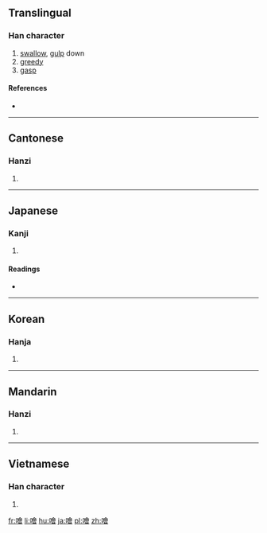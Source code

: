 {{also|哙}}
==Translingual==

===Han character===
{{Han char|rn=30|rad=口|as=13|sn=16|four=6806<sub>6</sub>|canj=口人一日 (ROMA)|ids=⿰[[口]][[會]]}}

# [[swallow]], [[gulp]] down
# [[greedy]]
# [[gasp]]

====References====
* {{Han ref|kx=0211.040|dkj=04407|dj=0433.220|hdz=10693.030|uh=5672|ud=22130|bh=E944|bd=59716}}

----

==Cantonese==

===Hanzi===
{{yue-hanzi|jyut=faai3|y=faai3|sim=哙}}

# {{defn|lang=yue|sort=口13}}

----

==Japanese==

===Kanji===
{{ja-kanji|grade=|rs=口13}}

# {{defn|lang=ja|sort=口13}}

====Readings====
* {{ja-readings|on=[[かい]] (kai), [[け]] (ke), [[わい]] (wai), [[え]] (e), [[かつ]] (katsu), [[かち]] (kachi)|kun=[[のど]] (nodo), [[すする]] (susuru), [[こころよい]] (kokoroyoi), [[あかるい]] (akarui)}}

----

==Korean==

===Hanja===
{{ko-hanja|hangeul=쾌|rv=kwae|mr=k'wae}}

# {{defn|lang=ko|sort=口13}}

----

==Mandarin==

===Hanzi===
{{cmn-hanzi|sim=哙|pin=[[kuài]] ([[kuai4]]), [[pèn]] ([[pen4]])|wg=k'uai<sup>4</sup>, p'en<sup>4</sup>}}

# {{defn|lang=cmn|sort=口13}}

----

==Vietnamese==

===Han character===
{{vi-hantu|[[khoái]], [[gọi]], [[còn]], [[gỏi]], [[gũi]], [[hỏi]], [[khoải]]|rs=口13}}

# {{defn|vi}}

[[fr:噲]]
[[li:噲]]
[[hu:噲]]
[[ja:噲]]
[[pl:噲]]
[[zh:噲]]